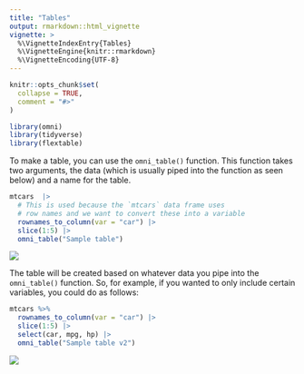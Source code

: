 ```yaml
---
title: "Tables"
output: rmarkdown::html_vignette
vignette: >
  %\VignetteIndexEntry{Tables}
  %\VignetteEngine{knitr::rmarkdown}
  %\VignetteEncoding{UTF-8}
---
```


```r
knitr::opts_chunk$set(
  collapse = TRUE,
  comment = "#>"
)
```

```r
library(omni)
library(tidyverse)
library(flextable)
```

To make a table, you can use the `omni_table()` function. This function takes two arguments, the data (which is usually piped into the function as seen below) and a name for the table. 

```r
mtcars  |>  
  # This is used because the `mtcars` data frame uses 
  # row names and we want to convert these into a variable
  rownames_to_column(var = "car") |> 
  slice(1:5) |> 
  omni_table("Sample table")
```

![](https://github.com/rfortherestofus/omni/raw/master/vignettes/images/sample-table.png)


The table will be created based on whatever data you pipe into the `omni_table()` function. So, for example, if you wanted to only include certain variables, you could do as follows:

```r
mtcars %>% 
  rownames_to_column(var = "car") |> 
  slice(1:5) |> 
  select(car, mpg, hp) |> 
  omni_table("Sample table v2")
```

![](https://github.com/rfortherestofus/omni/raw/master/vignettes/images/sample-table-v2.png)

